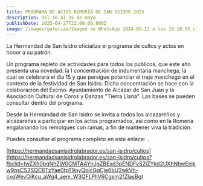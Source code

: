 ```yaml
---
title: PROGRAMA DE ACTOS ROMERÍA DE SAN ISIDRO 2025
description: Del 10 al 15 de mayo
publishDate: 2025-04-27T22:00:00.000Z
image: /images/galerias/Imagen de WhatsApp 2024-05-12 a las 19.10.15_c18f790c.webp
---
```


La Hermandad de San Isidro oficializa el programa de cultos y actos en honor a su patrón.

Un programa repleto de actividades para todos los públicos, que este año presenta una novedad: la I concentración de indumentaria manchega, la cual se celebrará el día 15 y que persigue potenciar el traje manchego en el contexto de la festividad de San Isidro. Dicha concentración se hace con la colaboración del Excmo. Ayuntamiento de Alcázar de San Juan y la Asociación Cultural de  Coros y Danzas "Tierra Llana". Las bases se pueden consultar dentro del programa.

Desde la Hermandad de San Isidro se invita a todos los alcazareños y alcazareñas a participar en los actos programados, así como en la Romería engalanando los remolques con ramas, a fin de mantener viva la tradición.

Puedes consultar el programa completo en este enlace: .

[https://hermandadsanisidrolabrador.es/san-isidro/cultos](https://hermandadsanisidrolabrador.es/san-isidro/cultos?fbclid=IwZXh0bgNhZW0CMTAAYnJpZBExd3pENDFvS2lZYkd2UXhNbwEejkw9psCS3SQC6TzYae0tpT9pyQoicGqCje6bU2wkVh-cxqWevOiKcu_aWg4_aem_W3QFLPIlV6Cgsm2fZlasBg)
